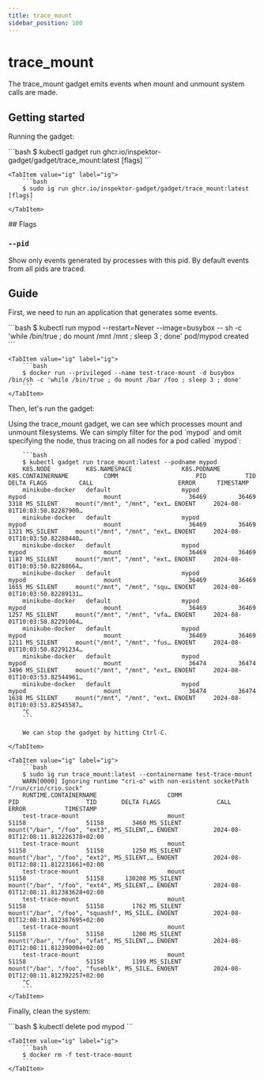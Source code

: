 ```yaml
---
title: trace_mount
sidebar_position: 100
---
```



# trace_mount

The trace_mount gadget emits events when mount and unmount system calls are made.

## Getting started

Running the gadget:

<Tabs groupId="env">
    <TabItem value="kubectl-gadget" label="kubectl gadget">
        ```bash
        $ kubectl gadget run ghcr.io/inspektor-gadget/gadget/trace_mount:latest [flags]
        ```
    </TabItem>

    <TabItem value="ig" label="ig">
        ```bash
        $ sudo ig run ghcr.io/inspektor-gadget/gadget/trace_mount:latest [flags]
        ```
    </TabItem>
</Tabs>
## Flags

### `--pid`

Show only events generated by processes with this pid. By default events from all pids are traced.

## Guide

First, we need to run an application that generates some events.

<Tabs groupId="env">
    <TabItem value="kubectl-gadget" label="kubectl gadget">
        ```bash
        $ kubectl run mypod --restart=Never --image=busybox -- sh -c 'while /bin/true ; do mount /mnt /mnt ; sleep 3 ; done'
        pod/mypod created
        ```
    </TabItem>

    <TabItem value="ig" label="ig">
        ```bash
        $ docker run --privileged --name test-trace-mount -d busybox /bin/sh -c 'while /bin/true ; do mount /bar /foo ; sleep 3 ; done'
        ```
    </TabItem>
</Tabs>

Then, let's run the gadget:

<Tabs groupId="env">
    <TabItem value="kubectl-gadget" label="kubectl gadget">
        Using the trace_mount gadget, we can see which processes mount and unmount filesystems.
        We can simply filter for the pod `mypod` and omit specifying the node,
        thus tracing on all nodes for a pod called `mypod`:

        ```bash
        $ kubectl gadget run trace_mount:latest --podname mypod
        K8S.NODE          K8S.NAMESPACE              K8S.PODNAME                K8S.CONTAINERNAME          COMM                      PID           TID  DELTA FLAGS         CALL                        ERROR      TIMESTAMP
        minikube-docker   default                    mypod                      mypod                      mount                   36469         36469   3318 MS_SILENT     mount("/mnt", "/mnt", "ext… ENOENT     2024-08-01T10:03:50.82287900…
        minikube-docker   default                    mypod                      mypod                      mount                   36469         36469   1321 MS_SILENT     mount("/mnt", "/mnt", "ext… ENOENT     2024-08-01T10:03:50.82288440…
        minikube-docker   default                    mypod                      mypod                      mount                   36469         36469   1187 MS_SILENT     mount("/mnt", "/mnt", "ext… ENOENT     2024-08-01T10:03:50.82288664…
        minikube-docker   default                    mypod                      mypod                      mount                   36469         36469   1655 MS_SILENT     mount("/mnt", "/mnt", "squ… ENOENT     2024-08-01T10:03:50.82289131…
        minikube-docker   default                    mypod                      mypod                      mount                   36469         36469   1257 MS_SILENT     mount("/mnt", "/mnt", "vfa… ENOENT     2024-08-01T10:03:50.82291004…
        minikube-docker   default                    mypod                      mypod                      mount                   36469         36469   1211 MS_SILENT     mount("/mnt", "/mnt", "fus… ENOENT     2024-08-01T10:03:50.82291234…
        minikube-docker   default                    mypod                      mypod                      mount                   36474         36474   3496 MS_SILENT     mount("/mnt", "/mnt", "ext… ENOENT     2024-08-01T10:03:53.82544961…
        minikube-docker   default                    mypod                      mypod                      mount                   36474         36474   1638 MS_SILENT     mount("/mnt", "/mnt", "ext… ENOENT     2024-08-01T10:03:53.82545587…
        ^C
        ```

        We can stop the gadget by hitting Ctrl-C.

    </TabItem>

    <TabItem value="ig" label="ig">
        ```bash
        $ sudo ig run trace_mount:latest --containername test-trace-mount
        WARN[0000] Ignoring runtime "cri-o" with non-existent socketPath "/run/crio/crio.sock"
        RUNTIME.CONTAINERNAME                    COMM                               PID                   TID       DELTA FLAGS                CALL                                      ERROR           TIMESTAMP
        test-trace-mount                         mount                            51158                 51158        3460 MS_SILENT            mount("/bar", "/foo", "ext3", MS_SILENT,… ENOENT          2024-08-01T12:08:11.812226378+02:00
        test-trace-mount                         mount                            51158                 51158        1250 MS_SILENT            mount("/bar", "/foo", "ext2", MS_SILENT,… ENOENT          2024-08-01T12:08:11.812231661+02:00
        test-trace-mount                         mount                            51158                 51158      130208 MS_SILENT            mount("/bar", "/foo", "ext4", MS_SILENT,… ENOENT          2024-08-01T12:08:11.812383628+02:00
        test-trace-mount                         mount                            51158                 51158        1762 MS_SILENT            mount("/bar", "/foo", "squashf", MS_SILE… ENOENT          2024-08-01T12:08:11.812387695+02:00
        test-trace-mount                         mount                            51158                 51158        1200 MS_SILENT            mount("/bar", "/foo", "vfat", MS_SILENT,… ENOENT          2024-08-01T12:08:11.812390004+02:00
        test-trace-mount                         mount                            51158                 51158        1199 MS_SILENT            mount("/bar", "/foo", "fuseblk", MS_SILE… ENOENT          2024-08-01T12:08:11.812392257+02:00
        ^C
        ```
    </TabItem>
</Tabs>

Finally, clean the system:

<Tabs groupId="env">
    <TabItem value="kubectl-gadget" label="kubectl gadget">
        ```bash
        $ kubectl delete pod mypod
        ```
    </TabItem>

    <TabItem value="ig" label="ig">
        ```bash
        $ docker rm -f test-trace-mount
        ```
    </TabItem>
</Tabs>
